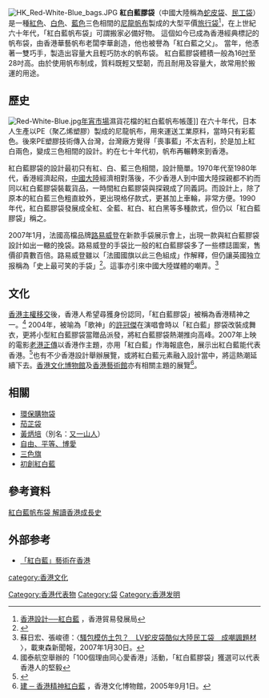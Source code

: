 [[File:HK_Red-White-Blue_bags.JPG|thumb]]
'''紅白藍膠袋'''（中國大陸稱為[[蛇皮袋|蛇皮袋]]、[[民工袋|民工袋]]）是一種[[紅色|紅色]]、[[白色|白色]]、[[藍色|藍色]]三色相間的[[尼龍|尼龍]][[帆布|帆布]]製成的大型平價[[旅行袋|旅行袋]]<ref>[http://hkdesign.tdctrade.com/chi/detail.asp?fairID=designedinhk&ContentID=cont362 香港設計──紅白藍] {{Wayback|url=http://hkdesign.tdctrade.com/chi/detail.asp?fairID=designedinhk&ContentID=cont362 |date=20071213160954 }}，香港貿易發展局</ref>，在上世紀六十年代，「紅白藍帆布袋」可謂搬家必備好物。 這個如今已成為香港經典標記的帆布袋，由香港華藝帆布老闆李華創造，他也被譽為「紅白藍之父」。 當年，他憑著一雙巧手，製造出容量大且輕巧防水的帆布袋。
紅白藍膠袋體積一般為16[[吋|吋]]至28吋高。由於使用帆布制成，質料既輕又堅韌，而且耐用及容量大，故常用於搬運的用途。

==歷史==
[[File:Red-White-Blue.jpg|thumb]][[香港年宵市場|年宵市場]]濕貨花檔的紅白藍帆布帳蓬]]
在六十年代，日本人生產以PE（聚乙烯塑膠）製成的尼龍帆布，用來運送工業原料，當時只有彩藍色。後來PE塑膠技術傳入台灣，台灣廠方覺得「喪事藍」不太吉利，於是加上紅白兩色，變成三色相間的設計。約在七十年代初，帆布再輾轉來到香港。

紅白藍膠袋的設計最初只有紅、白、藍三色相間，設計簡單。1970年代至1980年代，香港經濟起飛，[[中國大陸|中國大陸]]經濟相對落後，不少香港人到中國大陸探親都不約而同以紅白藍膠袋裝載貨品，一時間紅白藍膠袋與探親成了同義詞。而設計上，除了原本的紅白藍三色粗直紋外，更出現格仔款式，更甚加上車輪，非常方便。1990年代，紅白藍膠袋發展成全紅、全藍、紅白、紅白黑等多種款式，但仍以「紅白藍膠袋」稱之。

2007年1月，法國高檔品牌[[路易威登|路易威登]]在新款手袋展示會上，出現一款與紅白藍膠袋設計如出一轍的挽袋。路易威登的手袋比一般的紅白藍膠袋多了一些標誌圖案，售價卻貴數百倍。路易威登雖以「法國國旗以此三色組成」作解釋，但仍讓英國独立报稱為「史上最可笑的手袋」<ref>{{Cite web|url=https://hk.news.appledaily.com/international/daily/article/20061010/6390024|title=英報譏最「荒謬可笑」手袋紅白藍 LV現天橋|accessdate=2018-07-16|author=|date=2006-10-10|work=|publisher=蘋果日報|archive-date=2019-06-12|archive-url=https://web.archive.org/web/20190612072254/https://hk.news.appledaily.com/international/daily/article/20061010/6390024|dead-url=no}}</ref>。這事亦引來中國大陸媒體的嘲弄。<ref>蘇日宏、張峻德：〈[http://www.ettoday.com/2007/01/30/91-2048153.htm  騷包模仿土包？　LV蛇皮袋酷似大陸民工袋　成嘲諷題材] {{Wayback|url=http://www.ettoday.com/2007/01/30/91-2048153.htm |date=20070929204351 }}〉，載東森新聞報，2007年1月30日。</ref>

==文化==
[[香港主權移交|香港主權移交]]後，香港人希望尋獲身份認同，「紅白藍膠袋」被稱為香港精神之一。<ref>國泰航空舉辦的「100個理由同心愛香港」活動，「紅白藍膠袋」獲選可以代表香港人的堅毅</ref> 2004年，被喻為「歌神」的[[許冠傑|許冠傑]]在演唱會時以「紅白藍」膠袋改裝成舞衣，更將小型紅白藍膠袋當贈品派發，將紅白藍膠袋熱潮推向高峰。2007年上映的電影[[老港正傳|老港正傳]]以香港作主題，亦用「紅白藍」作海報底色，展示出紅白藍能代表香港。<ref>{{Cite web |url=http://hk.movies.yahoo.com/070530/28/28jtf.html |title=Yahoo! 電影──老港正傳 |access-date=2008-01-06 |archive-date=2007-10-17 |archive-url=https://web.archive.org/web/20071017062523/http://hk.movies.yahoo.com/070530/28/28jtf.html |dead-url=no }}</ref>也有不少香港設計舉辦展覽，或將紅白藍元素融入設計當中，將這熱潮延續下去。[[香港文化博物館|香港文化博物館]]及[[香港藝術館|香港藝術館]]亦有相關主題的展覽<ref>[http://www.heritagemuseum.gov.hk/chinese/exhibition_highlight_file/exhibition_sel_coming_result.asp?exid=40 建 ─ 香港精神紅白藍]{{dead link|date=2018年4月 |bot=InternetArchiveBot |fix-attempted=yes }} ，香港文化博物館，2005年9月1日。</ref>。

==相關==
* [[環保購物袋|環保購物袋]]
* [[茄芷袋|茄芷袋]]
* [[黃炳培|黃炳培]]（別名：[[又一山人|又一山人]]）
* [[自由、平等、博愛|自由、平等、博愛]]
* [[三色旗|三色旗]]
* [[初創紅白藍|初創紅白藍]]

==參考資料==
{{reflist|2}}
[https://www.metropop.com.hk/%E7%B4%85%E7%99%BD%E8%97%8D-%E5%B8%86%E5%B8%83%E8%A2%8B-%E8%A7%A3%E8%AE%80%E9%A6%99%E6%B8%AF%E6%88%90%E9%95%B7%E5%8F%B2 紅白藍帆布袋 解讀香港成長史]

==外部参考==
*[https://web.archive.org/web/20160413223356/http://studentreporter.mingpao.com/cfm/com_OldContent2.cfm?Category=activityspecial&Content_ID=436&Year=8 「紅白藍」藝術在香港]

[[category:香港文化|category:香港文化]]
[[Category:香港代表物|Category:香港代表物]]
[[Category:袋|Category:袋]]
[[Category:香港发明|Category:香港发明]]